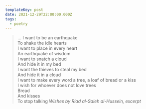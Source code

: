 ```yaml
---
templateKey: post
date: 2021-12-29T22:00:00.000Z
tags:
  - poetry
---
```

> ... I want to be an earthquake<br/>
> To shake the idle hearts<br/>
> I want to place in every heart<br/>
> An earthquake of wisdom<br/>
> I want to snatch a cloud<br/>
> And hide it in my bed<br/>
> I want the thieves to steal my bed<br/>
> And hide it in a cloud<br/>
> I want to make every word a tree, a loaf of bread or a kiss<br/>
> I wish for whoever does not love trees<br/>
> Bread<br/>
> And kisses<br/>
> To stop talking
> <cite>Wishes by Riad al-Saleh al-Hussein, excerpt</cite>

